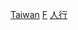 {{commonscat|Footbridges in Taiwan}}

[[Category:各國人行橋|Taiwan]]
[[Category:台灣行人基礎設施|F]]
[[Category:台灣橋梁|人行]]
